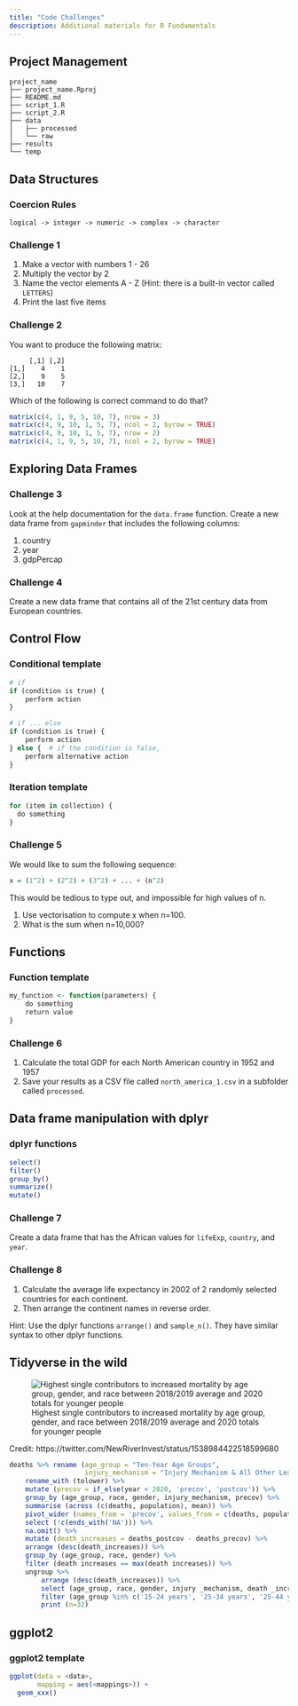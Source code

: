 ```yaml
---
title: "Code Challenges"
description: Additional materials for R Fundamentals
---
```


## Project Management

```verbatim

project_name
├── project_name.Rproj
├── README.md
├── script_1.R
├── script_2.R
├── data
│   ├── processed
│   └── raw
├── results
└── temp
```

## Data Structures

### Coercion Rules

```verbatim

logical -> integer -> numeric -> complex -> character

```

### Challenge 1

1.  Make a vector with numbers 1 - 26
2.  Multiply the vector by 2
3.  Name the vector elements A - Z (Hint: there is a built-in vector called `LETTERS`)
4.  Print the last five items

### Challenge 2

You want to produce the following matrix:

```verbatim

     [,1] [,2]
[1,]    4    1
[2,]    9    5
[3,]   10    7
```

Which of the following is correct command to do that?

```r

matrix(c(4, 1, 9, 5, 10, 7), nrow = 3)
matrix(c(4, 9, 10, 1, 5, 7), ncol = 2, byrow = TRUE)
matrix(c(4, 9, 10, 1, 5, 7), nrow = 2)
matrix(c(4, 1, 9, 5, 10, 7), ncol = 2, byrow = TRUE)
```

## Exploring Data Frames

### Challenge 3

Look at the help documentation for the `data.frame` function. Create a new data frame from `gapminder` that includes the following columns:

1.  country
2.  year
3.  gdpPercap

### Challenge 4

Create a new data frame that contains all of the 21st century data from European countries.

## Control Flow

### Conditional template

```r

# if
if (condition is true) {
    perform action
}

# if ... else
if (condition is true) {
    perform action
} else {  # if the condition is false,
    perform alternative action
}
```

### Iteration template

```r

for (item in collection) {
  do something
}
```

### Challenge 5

We would like to sum the following sequence:

```r
x = (1^2) + (2^2) + (3^2) + ... + (n^2)
```

This would be tedious to type out, and impossible for high values of n.

1.  Use vectorisation to compute x when n=100.
2.  What is the sum when n=10,000?

## Functions

### Function template

```r

my_function <- function(parameters) {
    do something
    return value
}
```

### Challenge 6

1.  Calculate the total GDP for each North American country in 1952 and 1957
2.  Save your results as a CSV file called `north_america_1.csv` in a subfolder called `processed`.

## Data frame manipulation with dplyr

### dplyr functions

```r

select()
filter()
group_by()
summarize()
mutate()

```

### Challenge 7

Create a data frame that has the African values for `lifeExp`, `country`, and `year`.


### Challenge 8

1. Calculate the average life expectancy in 2002 of 2 randomly selected countries for each continent.
2. Then arrange the continent names in reverse order.

Hint: Use the dplyr functions `arrange()` and `sample_n()`. They have similar syntax to other dplyr functions.


## Tidyverse in the wild

![Highest single contributors to increased mortality by age group, gender, and race between 2018/2019 average and 2020 totals for younger people](../images/nri_tidyverse.png)

Credit: https://twitter.com/NewRiverInvest/status/1538984422518599680

```r

deaths %>% rename (age_group = "Ten-Year Age Groups",
                   injury_mechanism = "Injury Mechanism & All Other Leading Causes") %>%
    rename_with (tolower) %>%
    mutate (precov = if_else(year < 2020, 'precov', 'postcov')) %>%
    group_by (age_group, race, gender, injury_mechanism, precov) %>%
    summarise (across (c(deaths, population), mean)) %>%
    pivot_wider (names_from = 'precov', values_from = c(deaths, population)) %>%
    select (!c(ends_with('NA'))) %>%
    na.omit() %>%
    mutate (death_increases = deaths_postcov - deaths_precov) %>%
    arrange (desc(death_increases)) %>%
    group_by (age_group, race, gender) %>%
    filter (death increases == max(death increases)) %>%
    ungroup %>%
        arrange (desc(death_increases)) %>%
        select (age_group, race, gender, injury _mechanism, death _increases) %>%
        filter (age_group %in% c('15-24 years', '25-34 years', '25-44 years', '45-54 years')) %>%
        print (n=32)

```

## ggplot2

### ggplot2 template

```r

ggplot(data = <data>,
       mapping = aes(<mappings>)) +
  geom_xxx()

```
